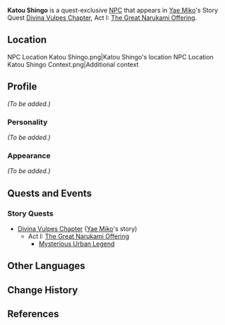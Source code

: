 {{Meta
<!-- Remove this template after adding the missing info -->
|missing_NPC_profile  = yes
}}
{{Character Infobox
|type             = Quest NPC
|image            = NPC Katou Shingo.png
|region           = Inazuma
|affiliation      = 
|title            = 
|sibling          = Katou Youhei
|voiceEN          = [[imdb:nm9361212|Calvin Joyal]]<ref name="Calvin Joyal VA">Twitter: [https://twitter.com/calvin_joyal/status/1493825128618156033 EN VA Self Announcement]</ref>
|voiceCN          = 
|voiceJP          = 
}}
'''Katou Shingo''' is a quest-exclusive [[NPC]] that appears in [[Yae Miko]]'s Story Quest [[Divina Vulpes Chapter]], Act I: [[The Great Narukami Offering]].

==Location==
<gallery hideaddbutton="true" captionalign="center">
NPC Location Katou Shingo.png|Katou Shingo's location
NPC Location Katou Shingo Context.png|Additional context
</gallery>

==Profile==
<!-- detailed story/lore information goes here -->
''(To be added.)''

===Personality===
''(To be added.)''

===Appearance===
''(To be added.)''

==Quests and Events==
===Story Quests===
* [[Divina Vulpes Chapter]] ([[Yae Miko]]'s story)
** Act I: [[The Great Narukami Offering]]
*** [[Mysterious Urban Legend]]

==Other Languages==
{{Other Languages|default_hidden = 1
|en      = Katou Shingo
|zhs     = 加藤信悟
|zhs_rm  = Jiāténg Xìnwù
|zht     = 加藤信悟
|zht_rm  = Jiāténg Xìnwù
|ja      = 加藤信悟
|ja_rm   = Katou Shingo
|ko      = 카토 신고
|ko_rm   = Kato Singo
|es      = Katou Shingo
|fr      = Katou Shingo
|ru      = Като Синго
|th      = Katou Shingo
|vi      = Katou Shingo
|de      = Katou Shingo
|id      = Katou Shingo
|pt      = Katou Shingo
}}

==Change History==
{{Change History|2.5}}

==References==
{{Reflist}}